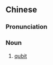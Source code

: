 ==Chinese==
{{zh-forms|type=22}}
{{wikipedia|lang=zh}}

===Pronunciation===
{{zh-pron
|m=liàngzǐ wèiyuán
|c=loeng6 zi2 wai6 jyun4
|cat=n
}}

===Noun===
{{zh-noun}}

# {{lb|sort=里05|zh|computing}} [[qubit]]